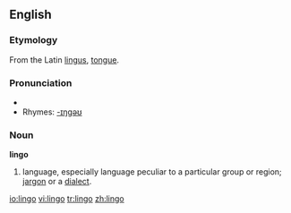 ==English==

===Etymology===
From the Latin [[lingus]], [[tongue]].

===Pronunciation===
{{IPA|ˈlɪn.go}}
*{{audio|en-us-lingo.ogg|Audio (US)}}
*Rhymes: [[Rhymes:English:-ɪŋɡəʊ|-ɪŋɡəʊ]]

===Noun===
'''lingo'''
#language, especially language peculiar to a particular group or region; [[jargon]] or a [[dialect]].

[[io:lingo]]
[[vi:lingo]]
[[tr:lingo]]
[[zh:lingo]]